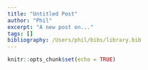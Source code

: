 ```yaml
---
title: "Untitled Post"
author: "Phil"
excerpt: "A new post on..."
tags: []
bibliography: /Users/phil/bibs/library.bib
---
```


```r
knitr::opts_chunk$set(echo = TRUE)
```

